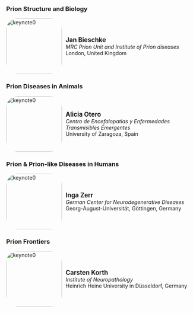 ### Prion Structure and Biology
```{=html}
<div class="image-description">
  <div class="image">
    <img src="figures/k2.jpg" alt="keynote0" width="150" height="150" class="rounded-image">
  </div>
  <div class="description">
    <strong style="font-size: larger;">Jan Bieschke</strong><br>
    <em>MRC Prion Unit and Institute of Prion diseases</em><br>
    London, United Kingdom<br>
    <div class="touchdevice-additional-text" style="color: #0299ce;">
        <p>Click to know more</p>
    </div>
  </div>
</div>

<div id="popup1" class="popup">
    <div class="popup-background"></div>
  <div class="popup-content">
    <span class="close">&times;</span>
    <div class="popup-image-description">
        <img src="figures/k2.jpg" alt="keynote0" width="200" height="200" class="rounded-image">
    <div class="description">
        <strong style="font-size: larger;">Jan Bieschke</strong>
    </div>
    </div>
           <div class="popup_descr">The key aim of Dr Bieschke’s research is to understand the central problem in the prion mechanism; what is the change in shape that distinguishes normal prion protein PrPC from its rogue form PrPSc and how does it come about? Specifically, his lab explores the structural causes are for becoming a prion, what the common drivers are for prion replication, what are the mechanistic pathways for prion protein misfolding and self-assembly, and whether the same principles underlie other diseases, both inside the central nervous system and in the rest of the body.<br>His lab combines biophysical techniques with nanoscopic imaging to study the structure, folding and dynamics of prions, both in isolation and with likely binding partners, in order to develop new strategies against prion diseases. He previously pursued his research at the Max-Planck-Institute for Biophysical Chemistry, LMU Munich, The Scripps Research Institute, the Max-Delbrück Center for Molecular Medicine and Washington University in St Louis. Since 2018, Dr Bieschke serves as Associate Professor at the Faculty of Brain Sciences of UCL as well as MRC Investigator and Program Lead at the MRC Prion Unit at UCL.</div>
  </div>
</div>
```
### Prion Diseases in Animals
```{=html}
<!-- Speaker 1 -->
<div class="image-description">
  <div class="image">
    <img src="figures/k3.jpg" alt="keynote0" width="150" height="150" class="rounded-image">
  </div>
  <div class="description">
    <strong style="font-size: larger;">Alicia Otero</strong><br>
    <em>Centro de Encefalopatias y Enfermedades Transmisibles Emergentes </em><br>
    University of Zaragoza, Spain<br>
    <div class="touchdevice-additional-text" style="color: #0299ce;">
        <p>Click to know more</p>
    </div>
  </div>
</div>
<div id="popup2" class="popup">
    <div class="popup-background"></div>
  <div class="popup-content">
    <span class="close">&times;</span>
    <div class="popup-image-description">
        <img src="figures/k3.jpg" alt="keynote0" width="200" height="200" class="rounded-image">
    <div class="description">
        <strong style="font-size: larger;">Alicia Otero</strong>
    </div>
    </div>
        <div class="popup_descr">Alicia Otero is a Professor at the Department of Animal Pathology of the University of Zaragoza and a researcher at Centro de Encefalopatías y Enfermedades Transmisibles Emergentes. Her research focuses on pathogenesis, transmission barrier, biomarkers, and new therapeutic approaches for animal prion diseases. She specializes in the pathology of scrapie, bovine spongiform encephalopathy and chronic wasting disease in natural models and transgenic mouse lines.</div>
  </div>
</div>
```
### Prion & Prion-like Diseases in Humans
```{=html}
<!-- Speaker 2 -->
<div class="image-description">
  <div class="image">
    <img src="figures/k1.jpg" alt="keynote0" width="150" height="150" class="rounded-image">
  </div>
  <div class="description">
    <strong style="font-size: larger;">Inga Zerr</strong><br>
    <em>German Center for Neurodegenerative Diseases</em><br>
    Georg-August-Universität, Göttingen, Germany<br>
    <div class="touchdevice-additional-text" style="color: #0299ce;">
        <p>Click to know more</p>
    </div>
  </div>
</div>

<div id="popup3" class="popup">
    <div class="popup-background"></div>
  <div class="popup-content">
    <span class="close">&times;</span>
    <div class="popup-image-description">
        <img src="figures/k1.jpg" alt="keynote0" width="200" height="200" class="rounded-image">
        <div class="description">
        <strong style="font-size: larger;">Inga Zerr</strong>
        </div>
    </div>
        <div class="popup_descr">Inga Zerr is neurologist and Professor at the Department of Neurology, University Medical Center, Georg-August University Göttingen and Head of the Neurochemistry Laboratory at the institution. She is Director of the National Reference Center for Human Transmissible Encephalopathies in Germany. Her research focusses on biomarker development and on clinical and therapeutic trials in prion diseases and other dementia.</div>
  </div>
</div>
```

### Prion Frontiers
```{=html}
<!-- Speaker 1 -->
<div class="image-description">
  <div class="image">
    <img src="figures/kck.jpg" alt="keynote0" width="150" height="150" class="rounded-image">
  </div>
  <div class="description">
    <strong style="font-size: larger;">Carsten Korth</strong><br>
    <em>Institute of Neuropathology</em><br>
    Heinrich Heine University in Düsseldorf, Germany<br>
    <div class="touchdevice-additional-text" style="color: #0299ce;">
        <p>Click to know more</p>
    </div>
  </div>
</div>

<div id="popup4" class="popup">
    <div class="popup-background"></div>
  <div class="popup-content">
    <span class="close">&times;</span>
    <div class="popup-image-description">
        <img src="figures/kck.jpg" alt="keynote0" width="200" height="200" class="rounded-image">
    <div class="description">
        <strong style="font-size: larger;">Carsten Korth</strong>
    </div>
    </div>
        <div class="popup_descr">Carsten Korth studies aberrant proteostasis as a cause of brain diseases at the Heinrich Heine University in Düsseldorf. The misassembly, misfolding or misprocessing of proteins in brain diseases and the development of pharmacotherapies to interfere with or prevent these protein pathologies in neurodegenerative diseases and chronic mental illnesses such as schizophrenia or recurrent affective disorders.</div>
  </div>
</div>

<style>
  .popup-background {
    position: fixed;
    left: 0;
    top: 0;
    right: 0;
    bottom: 0;
    background-color: rgba(0,0,0,0.4); 
    z-index: 1;
  }
  .popup {
    display: none; 
    position: fixed;
    z-index: 2; 
    padding-top: 100px; 
    left: 0;
    top: 0;
    right: 0;
    bottom: 0;
    max-width: 1000px;
    margin: auto;
    width: 100%; 
    height: 100%; 
    overflow: auto; 
    background-color: transparent;
  }
  .popup-content {
    position : relative;
    background-color: #fefefe;
    margin: auto;
    z-index : 2;
    padding: 20px;
    border: 1px solid #999;
    border-radius: 15px; 
    width: 80%;
  }
  .close {
    color: #aaaaaa;
    float: right;
    font-size: 28px;
    font-weight: bold;
  }
  .close:hover,
  .close:focus {
    color: #000;
    text-decoration: none;
    cursor: pointer;
  }
  .image {
    flex: 1;
    padding: 0px;
    text-align: left;
  }
  .description {
    flex: 5;
    padding: 10px;
    text-align: left;
  }
  .popup_descr {
    text-align: justify;
  }
  .image-description {
    cursor: pointer;
    max-width: 1000px;
    display: flex;
    align-items: center;
  }
  .image-description:hover{
    background-color: #daeaf4;
    border-radius: 30px;
  }
  .touchdevice-additional-text {
    display : none;
  }
  .popup-image-description {
    display: flex;
    align-items: center;
    flex-direction: column; 
  }

  .rounded-image {
    border-radius: 20%;
  }
  @media (max-width: 600px) {
    .image-description {
        flex-direction: column;
    }
    .description {
        text-align: center;
    }
    .image {
      margin-top: 7px;
    }
  }
  @media (pointer: coarse) {
    .touchdevice-additional-text {
      display: block;
    }
    .image-description{
      background-color: #0299ce05;
      border-radius: 30px;
      box-shadow: 2px 2px 5px rgb(0 125 169 / 35%);
    }
    .image {
      margin-top: 7px;
    }
  }


</style>
```

```{=html}
<script>
  // Get all elements with class="image-description" (outside the popups) and attach the click event
  var descriptions = document.getElementsByClassName("image-description");
  for (let i = 0; i < descriptions.length; i++) {
    descriptions[i].onclick = function() {
      // Open the corresponding popup
      var popup = document.getElementById("popup" + (i + 1));
      popup.style.display = "block";
    }
  }

  // Get all elements with class="close" and attach the click event
  var closes = document.getElementsByClassName("close");
  for (let i = 0; i < closes.length; i++) {
    closes[i].onclick = function() {
      // Close the corresponding popup
      var popup = document.getElementById("popup" + (i + 1));
      popup.style.display = "none";
    }
  }
  
  // Get all elements with class="popup-background" and attach the click event
  var backgrounds = document.getElementsByClassName("popup-background");
  for (let i = 0; i < backgrounds.length; i++) {
    backgrounds[i].onclick = function() {
      // Close the corresponding popup
      var popup = document.getElementById("popup" + (i + 1));
      popup.style.display = "none";
    }
  }
  // Move all popups to the body element
  var popups = Array.from(document.getElementsByClassName("popup"));
  for (var i = 0; i < popups.length; i++) {
    document.body.appendChild(popups[i]);
  }

  // When the user clicks anywhere outside of a popup, close it
  window.onclick = function(event) {
    if (event.target.className == "popup") {
      event.target.style.display = "none";
    }
  }
</script>
```

